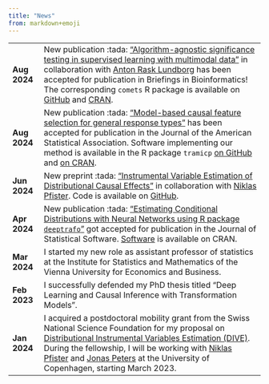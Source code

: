 ```yaml
---
title: "News"
from: markdown+emoji
---
```


<table>
<tr>
    <td>
**Aug 2024**
    </td>
    <td>
New publication :tada: ["Algorithm-agnostic significance testing in supervised
learning with multimodal data"](https://arxiv.org/abs/2402.14416) in
collaboration with [Anton Rask Lundborg](https://www.arlundborg.com) has been
accepted for publication in Briefings in Bioinformatics! The
corresponding `comets` R package is available on
[GitHub](https://github.com/LucasKook/comets.git) and
[CRAN](https://CRAN.R-project.org/package=comets).
    </td>
</tr>
<tr>
    <td>
**Aug 2024**
    </td>
    <td>
      New publication :tada: ["Model-based causal feature selection for general
      response types"](https://doi.org/10.1080/01621459.2024.2395588) has been
      accepted for publication in the Journal of the American Statistical
      Association. Software implementing our method is available in the R
      package `tramicp` [on GitHub](https://github.com/LucasKook/tramicp) and
      [on CRAN](https://CRAN.R-project.org/package=tramicp).
    </td>
</tr>
<tr>
    <td>
**Jun 2024**
    </td>
    <td>
New preprint :tada: ["Instrumental Variable Estimation of Distributional Causal
Effects"](https://arxiv.org/abs/2406.19986) in collaboration with [Niklas
Pfister](https://niklaspfister.github.io). Code is available on
[GitHub](https://github.com/LucasKook/dive.git).
    </td>
</tr>
<tr>
    <td>
**Apr 2024**
    </td>
    <td>
New publication :tada: ["Estimating Conditional Distributions with Neural Networks
using R package `deeptrafo`"](https://doi.org/10.48550/arXiv.2211.13665) got
accepted for publication in the Journal of Statistical Software.
[Software](https://CRAN.R-project.org/package=deeptrafo) is available on CRAN.
    </td>
</tr>
<tr>
    <td>
**Mar 2024**
    </td>
    <td>
I started my new role as assistant professor of statistics
at the Institute for Statistics and Mathematics of the Vienna University for
Economics and Business.
    </td>
</tr>
<tr>
    <td>
**Feb 2023**
    </td>
    <td>
I successfully defended my PhD thesis titled "Deep Learning and Causal Inference
with Transformation Models".
    </td>
</tr>
<tr>
    <td>
    **Jan 2024**
    </td>
    <td>
    I acquired a postdoctoral mobility grant from the Swiss National Science
Foundation for my proposal on [Distributional Instrumental Variables Estimation
(DIVE)](https://data.snf.ch/grants/grant/214457). During the fellowship, I will
be working with [Niklas Pfister](https://niklaspfister.github.io/) and [Jonas
Peters](https://people.math.ethz.ch/~jopeters/) at the University of Copenhagen,
starting March 2023. </td>
</tr>
</table>
